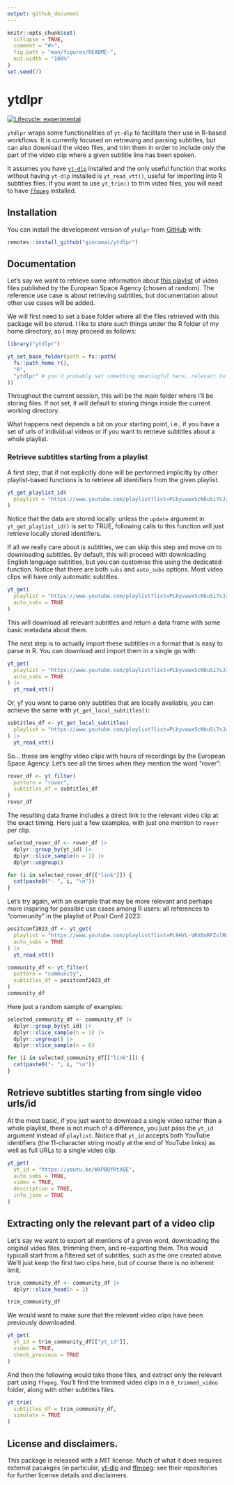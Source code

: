 ```yaml
---
output: github_document
---
```


<!-- README.md is generated from README.Rmd. Please edit that file -->

```r
knitr::opts_chunk$set(
  collapse = TRUE,
  comment = "#>",
  fig.path = "man/figures/README-",
  out.width = "100%"
)
set.seed(7)
```

# ytdlpr

<!-- badges: start -->
[![Lifecycle: experimental](https://img.shields.io/badge/lifecycle-experimental-orange.svg)](https://lifecycle.r-lib.org/articles/stages.html#experimental)
<!-- badges: end -->

`ytdlpr` wraps some functionalities of `yt-dlp` to facilitate their use in R-based workflows. It is currently focused on retrieving and parsing subtitles, but can also download the video files, and trim them in order to include only the part of the video clip where a given subtitle line has been spoken.

It assumes you have [`yt-dlp`](https://github.com/yt-dlp/yt-dlp) installed and the only useful function that works without having `yt-dlp` installed is `yt_read_vtt()`, useful for importing into R subtitles files. If you want to use `yt_trim()` to trim video files, you will need to have [`ffmpeg`](https://ffmpeg.org/) installed.

## Installation

You can install the development version of `ytdlpr` from [GitHub](https://github.com/giocomai/ytdlpr) with:

``` r
remotes::install_github("giocomai/ytdlpr")
```

## Documentation 

Let's say we want to retrieve some information about [this playlist](https://www.youtube.com/playlist?list=PLbyvawxScNbtMcDKmT2dRAfjmSFwOt1Vj) of video files published by the European Space Agency (chosen at random). The reference use case is about retrieving subtitles, but documentation about other use cases will be added. 

We will first need to set a base folder where all the files retrieved with this package will be stored. I like to store such things under the R folder of my home directory, so I may proceed as follows:

```r
library("ytdlpr")

yt_set_base_folder(path = fs::path(
  fs::path_home_r(),
  "R",
  "ytdlpr" # you'd probably set something meaningful here, relevant to what you're downloading
))
```

Throughout the current session, this will be the main folder where I'll be storing files. If not set, it will default to storing things inside the current working directory. 

What happens next depends a bit on your starting point, i.e., if you have a set of urls of individual videos or if you want to retrieve subtitles about a whole playlist. 

### Retrieve subtitles starting from a playlist

A first step, that if not explicitly done will be performed implicitly by other playlist-based functions is to retrieve all identifiers from the given playlist.

```r
yt_get_playlist_id(
  playlist = "https://www.youtube.com/playlist?list=PLbyvawxScNbuSi7sJaJbHNyyx3iYJeW3P"
)
```
Notice that the data are stored locally: unless the `update` argument in `yt_get_playlist_id()` is set to TRUE, following calls to this function will just retrieve locally stored identifiers.

If all we really care about is subtitles, we can skip this step and move on to downloading subtitles. By default, this will proceed with downloading English language subtitles, but you can customise this using the dedicated function. Notice that there are both `subs` and `auto_subs` options. Most video clips will have only automatic subtitles. 

```r
yt_get(
  playlist = "https://www.youtube.com/playlist?list=PLbyvawxScNbuSi7sJaJbHNyyx3iYJeW3P",
  auto_subs = TRUE
)
```

This will download all relevant subtitles and return a data frame with some basic metadata about them.

The next step is to actually import these subtitles in a format that is easy to parse in R. You can download and import them in a single go with:

```r
yt_get(
  playlist = "https://www.youtube.com/playlist?list=PLbyvawxScNbuSi7sJaJbHNyyx3iYJeW3P",
  auto_subs = TRUE
) |>
  yt_read_vtt()
```

Or, yf you want to parse only subtitles that are locally available, you can achieve the same with `yt_get_local_subtitles()`: 

```r
subtitles_df <- yt_get_local_subtitles(
  playlist = "https://www.youtube.com/playlist?list=PLbyvawxScNbuSi7sJaJbHNyyx3iYJeW3P"
) |>
  yt_read_vtt()
```

So... these are lengthy video clips with hours of recordings by the European Space Agency. Let's see all the times when they mention the word "rover":

```r
rover_df <- yt_filter(
  pattern = "rover",
  subtitles_df = subtitles_df
)
rover_df
```

The resulting data frame includes a direct link to the relevant video clip at the exact timing. Here just a few examples, with just one mention to `rover` per clip.

```r
selected_rover_df <- rover_df |>
  dplyr::group_by(yt_id) |>
  dplyr::slice_sample(n = 1) |>
  dplyr::ungroup()

for (i in selected_rover_df[["link"]]) {
  cat(paste0("- ", i, "\n"))
}
```

Let's try again, with an example that may be more relevant and perhaps more inspiring for possible use cases among R users: all references to "community" in the playlist of Posit Conf 2023:

```r
positconf2023_df <- yt_get(
  playlist = "https://www.youtube.com/playlist?list=PL9HYL-VRX0oRFZslRGHwHuwea7SvAATHp",
  auto_subs = TRUE
) |>
  yt_read_vtt()

community_df <- yt_filter(
  pattern = "community",
  subtitles_df = positconf2023_df
)
community_df
```

Here just a random sample of examples:

```r
selected_community_df <- community_df |>
  dplyr::group_by(yt_id) |>
  dplyr::slice_sample(n = 1) |>
  dplyr::ungroup() |>
  dplyr::slice_sample(n = 6)

for (i in selected_community_df[["link"]]) {
  cat(paste0("- ", i, "\n"))
}
```

## Retrieve subtitles starting from single video urls/id

At the most basic, if you just want to download a single video rather than a whole playlist, there is not much of a difference, you just pass the `yt_id` argument instead of `playlist`. Notice that `yt_id` accepts both YouTube identifiers (the 11-character string mostly at the end of YouTube links) as well as full URLs to a single video clip. 

```r
yt_get(
  yt_id = "https://youtu.be/WXPBOfRtXQE",
  auto_subs = TRUE,
  video = TRUE,
  description = TRUE,
  info_json = TRUE
)
```

## Extracting only the relevant part of a video clip

Let's say we want to export all mentions of a given word, downloading the original video files, trimming them, and re-exporting them. This would typicall start from a filtered set of subtitles, such as the one created above. We'll just keep the first two clips here, but of course there is no inherent limit.

```r
trim_community_df <- community_df |>
  dplyr::slice_head(n = 2)

trim_community_df
```

We would want to make sure that the relevant video clips have been previously downloaded. 

```r
yt_get(
  yt_id = trim_community_df[["yt_id"]],
  video = TRUE,
  check_previous = TRUE
)
```
And then the following would take those files, and extract only the relevant part using `ffmpeg`. You'll find the trimmed video clips in a `0_trimmed_video` folder, along with other subtitles files. 

```r
yt_trim(
  subtitles_df = trim_community_df,
  simulate = TRUE
)
```


## License and disclaimers. 

This package is released with a MIT license. Much of what it does requires external pacakges (in particular, [yt-dlp](https://github.com/yt-dlp/yt-dlp) and [ffmpeg](https://ffmpeg.org/): see their repositories for further license details and disclaimers.
